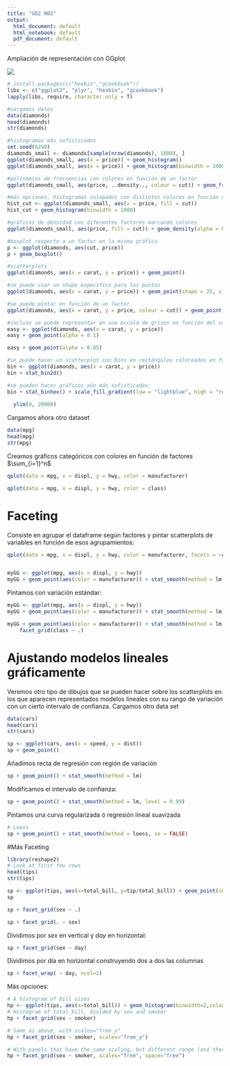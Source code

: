 ```yaml
---
title: "UD2 N02"
output:
  html_document: default
  html_notebook: default
  pdf_document: default
---
```


Ampliación de representación con GGplot

<img src='referencias ggplot.png'>



```r
# install.packages(c("hexbin","gcookbook"))
libs <- c("ggplot2", "plyr", "hexbin", "gcookbook")
lapply(libs, require, character.only = T)
```

```r
#cargamos datos
data(diamonds)
head(diamonds)
str(diamonds)
```

```r
#histogramas más sofisticados
set.seed(6298)
diamonds_small <- diamonds[sample(nrow(diamonds), 1000), ]
ggplot(diamonds_small, aes(x = price)) + geom_histogram()
ggplot(diamonds_small, aes(x = price)) + geom_histogram(binwidth = 1000)
```

```r
#polinomios de frecuencias con colores en función de un factor
ggplot(diamonds_small, aes(price, ..density.., colour = cut)) + geom_freqpoly(binwidth = 1000)
```

```r
#más opciones, histogramas solapados con distintos colores en función de un factor
hist_cut <- ggplot(diamonds_small, aes(x = price, fill = cut))
hist_cut + geom_histogram(binwidth = 1000)
```

```r
#gráficos de densidad con diferentes factores marcando colores
ggplot(diamonds_small, aes(price, fill = cut)) + geom_density(alpha = 0.2)
```

```r
#boxplot respecto a un factor en la misma gráfica 
p <- ggplot(diamonds, aes(cut, price))
p + geom_boxplot()
```

```r
#scatterplots
ggplot(diamonds, aes(x = carat, y = price)) + geom_point()
```

```r
#se puede usar un shape específico para los puntos
ggplot(diamonds, aes(x = carat, y = price)) + geom_point(shape = 25, size = 1)
```

```r
#se puede pintar en función de un factor
ggplot(diamonds, aes(x = carat, y = price, colour = cut)) + geom_point(size = 1.5)
```

```r
#incluso se puede representar en una escala de grises en función del valor de un atributo contínuo
easy <- ggplot(diamonds, aes(x = carat, y = price))
easy + geom_point(alpha = 0.1)
```

```r
easy + geom_point(alpha = 0.05)
```

```r
#se puede hacer un scatterplot con bins en rectángulos coloreados en funciónd e una variable
bin <- ggplot(diamonds, aes(x = carat, y = price))
bin + stat_bin2d()
```

```r
#se pueden hacer gráficos aún más sofisticados:
bin + stat_binhex() + scale_fill_gradient(low = "lightblue", high = "red", breaks = c(0, 
                                                                                      500, 1000, 2000, 4000, 6000, 8000), limits = c(0, 8000)) + stat_smooth(method = lm) + 
  ylim(0, 20000)
```
Cargamos ahora otro dataset
```r
data(mpg)
head(mpg)
str(mpg)
```
Creamos gráficos categóricos con colores en función de factores
$\sum_{i=1}^n$
```r
qplot(data = mpg, x = displ, y = hwy, color = manufacturer)
```
```r
qplot(data = mpg, x = displ, y = hwy, color = class)
```
# Faceting

Consiste en agrupar el dataframe según factores y pintar scatterplots de variables en función de esos agrupamientos:
```r
qplot(data = mpg, x = displ, y = hwy, color = manufacturer, facets = ~class)
```
```r

```
```r
myGG <- ggplot(mpg, aes(x = displ, y = hwy))
myGG + geom_point(aes(color = manufacturer)) + stat_smooth(method = lm, se = FALSE)
```
Pintamos con variación estándar:
```r
myGG <- ggplot(mpg, aes(x = displ, y = hwy))
myGG + geom_point(aes(color = manufacturer)) + stat_smooth(method = lm)
```
```r
myGG + geom_point(aes(color = manufacturer)) + stat_smooth(method = lm, se = FALSE) + 
    facet_grid(class ~ .)
```
# Ajustando modelos lineales gráficamente
Veremos otro tipo de dibujos que se pueden hacer sobre los scatterplots en los que aparecen representados modelos lineales con su rango de variación con un cierto intervalo de confianza.
Cargamos otro data set
```r
data(cars)
head(cars)
str(cars)
```




```r
sp <- ggplot(cars, aes(x = speed, y = dist))
sp + geom_point()
```
Añadimos recta de regresión con región de variación
```r
sp + geom_point() + stat_smooth(method = lm)
```
Modificamos el intervalo de confianza:
```r
sp + geom_point() + stat_smooth(method = lm, level = 0.99)
```
Pintamos una curva regularizada ó regresión lineal suavizada
```r
# Loess
sp + geom_point() + stat_smooth(method = loess, se = FALSE)
```
#Más Faceting
```r
library(reshape2)
# Look at first few rows
head(tips)
str(tips)
```

```r
sp <- ggplot(tips, aes(x=total_bill, y=tip/total_bill)) + geom_point(shape=1)
sp
```
```r
sp + facet_grid(sex ~ .)
```

```r
sp + facet_grid(. ~ sex)
```
Dividimos por *sex* en vertical y  *day* en horizontal:
```r
sp + facet_grid(sex ~ day)
```
Dividimos por día en horizontal construyendo dos a dos las columnas

```r
sp + facet_wrap( ~ day, ncol=2)
```
Más opciones:
```r
# A histogram of bill sizes
hp <- ggplot(tips, aes(x=total_bill)) + geom_histogram(binwidth=2,colour="white")
# Histogram of total_bill, divided by sex and smoker
hp + facet_grid(sex ~ smoker)

# Same as above, with scales="free_y"
hp + facet_grid(sex ~ smoker, scales="free_y")

# With panels that have the same scaling, but different range (and therefore different physical sizes)
hp + facet_grid(sex ~ smoker, scales="free", space="free")
```





